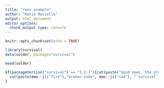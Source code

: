 ```yaml
---
title: "renv example"
author: "Katie Masiello"
output: html_document
editor_options: 
  chunk_output_type: console
---
```


```r
knitr::opts_chunk$set(echo = TRUE)
```

```r
library(survival)
data(solder, package="survival")

head(solder)

if(packageVersion("survival") == "3.2-7"){cat(paste("Good news, the old code still runs just fiiiiine.", emo::ji("+1")))} else{
  cat(paste(emo::ji("fire"),"broken code", emo::ji("sad"), "`survival` is at version", packageVersion("survival"),"\nThis pretend code was written when the package was at version 3.2-7"))
}
```
